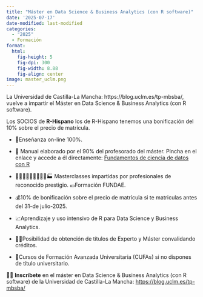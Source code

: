 ```yaml
---
title: "Máster en Data Science & Business Analytics (con R software)"
date: '2025-07-17'
date-modified: last-modified
categories:
  - "2025"
  - Formación
format: 
  html: 
    fig-height: 5
    fig-dpi: 300
    fig-width: 8.88
    fig-align: center
image: master_uclm.png
---
```



La Universidad de Castilla-La Mancha: https://blog.uclm.es/tp-mbsba/, vuelve a impartir el  Máster en Data Science & Business Analytics (con R software). 

Los SOCIOS de __R-Hispano__ los  de R-Hispano tenemos una bonificación del 10% sobre el precio de matrícula. 
 

* 📶Enseñanza on-line 100%.

* 📕 Manual elaborado por el 90% del profesorado del máster. Pincha en el enlace y accede a él directamente: [Fundamentos de ciencia de datos con R](https://cdr-book.github.io/index.html)

* 🧪⛹️‍♂️👩‍⚕️💉👩‍💻🏀🏭 Masterclasses impartidas por profesionales de reconocido prestigio.
     💶Formación FUNDAE.

* 💰10% de bonificación sobre el precio de matrícula si te matriculas antes del 31-de julio-2025.

* 📈Aprendizaje y uso intensivo de R para Data Science y Business Analytics.

* 👩‍🎓Posibilidad de obtención de títulos de Experto y Máster convalidando créditos.

* 📐Cursos de Formación Avanzada Universitaria (CUFAs) si no dispones de título universitario.

 
 👩‍🏫 __Inscríbete__ en el máster en Data Science & Business Analytics (con R software) de la Universidad de Castilla-La Mancha: [https://blog.uclm.es/tp-mbsba/](https://blog.uclm.es/tp-mbsba/)

